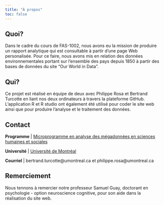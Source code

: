 ```yaml
---
title: "À propos"
toc: false
---
```


## 

## Quoi?

Dans le cadre du cours de FAS-1002, nous avons eu la mission de produire un rapport analytique qui est consultable à partir d'une page Web personalisée. Pour ce faire, nous avons mis en relation des données environnementales portant sur l'ensemble des pays depuis 1850 à partir des bases de données du site "Our World in Data".

## Qui?

Ce projet est réalisé en équipe de deux avec Philippe Rosa et Bertrand Turcotte en liant nos deux ordinateurs à travers la plateforme GitHub. L'application R et R studio ont également été utilisé pour coder le site web ainsi que pour produire l'analyse et le traitement des données.

## Contact

**Programme** \| [Microprogramme en analyse des mégadonnées en sciences humaines et sociales](https://admission.umontreal.ca/programmes/microprogramme-de-1er-cycle-en-analyse-des-megadonnees-en-sciences-humaines-et-sociales/structure-du-programme/)

**Université** \| [Université de Montréal](https://umontreal.ca)

**Courriel** \| bertrand.turcotte\@umontreal.ca et philippe.rosa\@umontreal.ca

## Remerciement

Nous tennons à remercier notre professeur Samuel Guay, doctorant en psychologie - option neuroscience cognitive, pour son aide dans la réalisation du site web.

